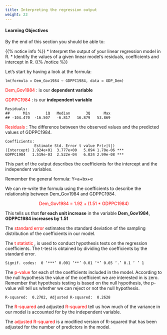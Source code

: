 ```yaml
---
title: Interpreting the regression output
weight: 23
---
```


#### Learning Objectives

By the end of this section you should be able to:

{{% notice info %}}
* Interpret the output of your linear regression model in R.
* Identify the values of a given linear model's residuals, coefficients and intercept in R.
{{% /notice %}}

Let's start by having a look at the formula: 

```
lm(formula = Dem_Gov1984 ~ GDPPC1984, data = GDP_Dem)
```

<p> <span style="color:red;"> Dem_Gov1984 </span>: is our **dependent variable**</p>

<p> <span style="color:red;"> GDPPC1984 </span> : is our **independent variable**

```
Residuals:
##      Min       1Q   Median       3Q      Max 
## -104.470  -16.507   -6.817   16.879   53.869 
```

<p> <span style="color:red;"> Residuals </span>: The difference between the observed values and the predicted values of GDPPC1984. 

```
Coefficients:
             Estimate Std. Error t value Pr(>|t|)    
(Intercept) 1.924e+01  3.777e+00   5.094 1.70e-06 ***
GDPPC1984   1.519e-03  2.522e-04   6.024 2.99e-08 ***
```
This part of the output describes the coefficients for the intercept and the independent variables.

Remember the general formula: Y=a+bx+e

We can re-write the formula using the coefficients to describe the relationship between Dem_Gov1984 and GDPPC1984.

<center>
<p> <span style="color:red;"> Dem_Gov1984 = 1.92 + (1.51 * GDPPC1984) </span>
</center>

This tells us that **for each unit increase** in the variable **Dem_Gov1984**, **GDPPC1984 increases by 1.51**


The <span style="color:red;">standard error</span> estimates the standard deviation of the sampling distribution of the coefficients in our model. 

The <span style="color:red;">t statistic </span>, is used to conduct hypothesis tests on the regression coefficients. The t-test is obtained by dividing the coefficients by the standard error.

```
Signif. codes:  0 ‘***’ 0.001 ‘**’ 0.01 ‘*’ 0.05 ‘.’ 0.1 ‘ ’ 1
```

The <span style="color:red;">p-value </span> for each of the coefficients included in the model. According to the null hypothesis the value of the coefficient we are interested in is zero. Remember that hypothesis testing is based on the null hypothesis, the p-value will tell us whether we can reject or not the null hypothesis.


```
R-squared:  0.2702, Adjusted R-squared:  0.2628 
```

The <span style="color:red;"> R-squared </span> and adjusted <span style="color:red;">  R-squared</span> tell us how much of the variance in our model is accounted for by the independent variable. 

The <span style="color:red;"> adjusted R-squared </span> is a modified version of R-squared that has been adjusted for the number of predictors in the model.
